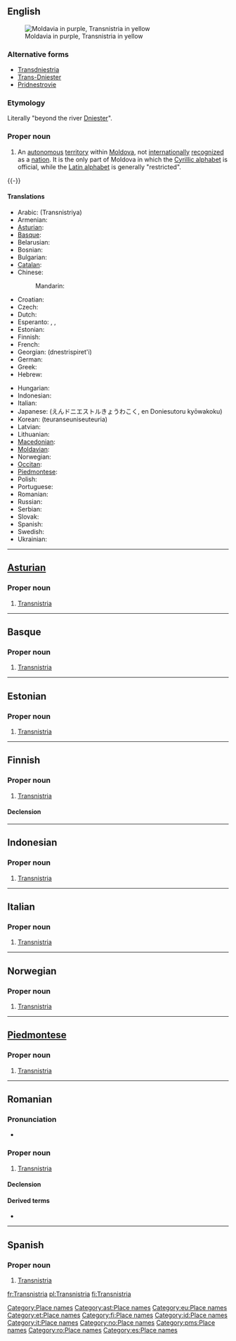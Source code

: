 ==English==
{{wikipedia}}
[[Image:Transnistria-map.png|thumb|right|Moldavia in purple, Transnistria in yellow]]

===Alternative forms===
* [[Transdniestria]]
* [[Trans-Dniester]]
* [[Pridnestrovie]]

===Etymology===
Literally "beyond the river [[Dniester]]".

===Proper noun===
{{en-proper-noun}}

# An [[autonomous]] [[territory]] within [[Moldova]], not [[internationally]] [[recognized]] as a [[nation]]. It is the only part of Moldova in which the [[Cyrillic alphabet]] is official, while the [[Latin alphabet]] is generally "restricted".

{{-}}

====Translations====
{{trans-top|Transnistria, an autonomous territory in Moldova}}
* Arabic: {{Arab|[[ترانسنيستريا]]}} (Transnistriya) {{f}}
* Armenian: {{t-|hy|Մերձդնեստր|tr=Merjdnestr|sc=Armn|xs=Armenian}}
* [[Asturian]]: {{t-|ast|Transnistria|f|xs=Asturian}}
* [[Basque]]: {{t-|eu|Transnistria|xs=Basque}}
* Belarusian: {{t|be|Прыднястроўе|sc=Cyrl|xs=Belarusian}}
* Bosnian: {{t|bs|Pridnjestrovska Moldavska Republika|f}}
* Bulgarian: {{t|bg|Приднестровие|f|tr=Pridnestrovie|sc=Cyrl}}
* [[Catalan]]: {{t-|ca|Transnístria|f}}
* Chinese:
*: Mandarin: {{zh-tsp|涅斯特里亞|涅斯特里亚|Nièsītèlǐyà}}
* Croatian: {{t|hr|Pridnjestrovska Moldavska Republika|f}}
* Czech: {{t|cs|Podněstří}}
* Dutch: {{t|nl|Trans-Nistrië}}
* Esperanto: {{t|eo|Ĉednestrio|xs=Esperanto}}, {{t|eo|Transdnestrio|xs=Esperanto}}, {{t|eo|Transnistrio|xs=Esperanto}}
* Estonian: {{t-|et|Transnistria}}
* Finnish: {{t+|fi|Transnistria}}
* French: {{t+|fr|Transnistrie|f}}
* Georgian: {{t|ka|დნესტრისპირეთი|xs=Georgian}} (dnestrispiret'i)
* German: {{t|de|Transnistrien|n}}
* Greek: {{t|el|Υπερδνειστερία|f|sc=Grek}}
* Hebrew: {{t|he|טרנסניסטריה|f|sc=Hebr}}
{{trans-mid}}
* Hungarian: {{t|hu|Dnyeszter-menti Moldáv Köztársaság}}
* Indonesian: {{t-|id|Transnistria|xs=Indonesian}}
* Italian: {{t-|it|Transnistria|f}}
* Japanese: {{t|ja|沿ドニエストル共和国|sc=Jpan}} (えんドニエストルきょうわこく, en Doniesutoru kyōwakoku)
* Korean: {{t|ko|트란스니스트리아|sc=Hang}} (teuranseuniseuteuria)
* Latvian: {{t|lv|Piedņestras Moldāvu Republika|xs=Latvian}}
* Lithuanian: {{t+|lt|Padniestrė|xs=Lithuanian}}
* [[Macedonian]]: {{t|mk|Придњестровие|n|tr=Pridnjestróvie|sc=Cyrl}}
* [[Moldavian]]: {{t|mo|Транснистриа|f|tr=Transnistria|sc=Cyrl|xs=Moldavian}}
* Norwegian: {{t-|no|Transnistria}}
* [[Occitan]]: {{t-|oc|Transnístria|f|xs=Occitan}}
* [[Piedmontese]]: {{tø|pms|Transnistria|f|xs=Piemontese}}
* Polish: {{t+|pl|Naddniestrze|n}}
* Portuguese: {{t+|pt|Transnístria|f}}
* Romanian: {{t-|ro|Transnistria|f}}
* Russian: {{t|ru|Приднестровье|n|tr=Pridnestróvje|sc=Cyrl}}
* Serbian: {{t|sr|Придњестровље|sc=Cyrl}}
* Slovak: {{t|sk|Podnestersko|n}}
* Spanish: {{t-|es|Transnistria|f}}
* Swedish: {{t|sv|Transnistrien}}
* Ukrainian: {{t|uk|Придністров'я|n|tr=Prydnistróv'ja|sc=Cyrl|xs=Ukrainian}}
{{trans-bottom}}

[[Category:Place names]]

----

==[[Asturian]]==
{{wikipedia|lang=ast}}

===Proper noun===
{{infl|ast|proper noun|g=f}}

# [[#English|Transnistria]]

[[Category:ast:Place names]]

----

==Basque==
{{wikipedia|lang=eu}}

===Proper noun===
{{infl|eu|proper noun}}

# [[#English|Transnistria]]

[[Category:eu:Place names]]

----

==Estonian==
{{wikipedia|lang=et}}

===Proper noun===
{{infl|et|proper noun}}

# [[#English|Transnistria]]

[[Category:et:Place names]]

----

==Finnish==
{{wikipedia|lang=fi}}

===Proper noun===
{{infl|fi|proper noun}}

# [[#English|Transnistria]]

====Declension====
{{fi-decl-kulkija|Transnistri|np=1}}

[[Category:fi:Place names]]

----

==Indonesian==
{{wikipedia|lang=id}}

===Proper noun===
{{infl|id|proper noun|g=}}

# [[#English|Transnistria]]

[[Category:id:Place names]]

----

==Italian==
{{wikipedia|lang=it}}

===Proper noun===
{{infl|it|proper noun|g=f}}

# [[#English|Transnistria]]

[[Category:it:Place names]]

----

==Norwegian==
{{wikipedia|lang=no}}

===Proper noun===
{{infl|no|proper noun|g=g}}

# [[#English|Transnistria]]

[[Category:no:Place names]]

----

==[[Piedmontese]]==
{{wikipedia|lang=pms}}

===Proper noun===
{{infl|pms|proper noun|g=f}}

# [[#English|Transnistria]]

[[Category:pms:Place names]]

----

==Romanian==
{{wikipedia|lang=ro}}

===Pronunciation===
* {{IPA|[trans'ni.stri.a]|lang=ro}}

===Proper noun===
{{infl|ro|proper noun|g=f}}

# [[#English|Transnistria]]

====Declension====
{{ro-country|gend=f|Transnistriei}}

====Derived terms====
* {{l|ro|transnistrian}}

[[Category:ro:Place names]]

----

==Spanish==
{{wikipedia|lang=es}}

===Proper noun===
{{infl|es|proper noun|g=f}}

# [[#English|Transnistria]]

[[Category:es:Place names]]

[[fr:Transnistria]]
[[pl:Transnistria]]
[[fi:Transnistria]]